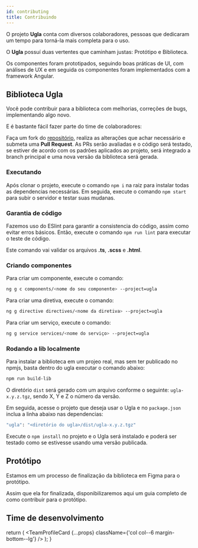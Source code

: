 ```yaml
---
id: contributing
title: Contribuindo
---
```


O projeto **Ugla** conta com diversos colaboradores, pessoas que dedicaram um tempo para torná-la mais completa para o uso.

O **Ugla** possuí duas vertentes que caminham justas: Protótipo e Biblioteca.

Os componentes foram prototipados, seguindo boas práticas de UI, com análises de UX e em seguida os componentes foram implementados com a framework Angular.

## Biblioteca Ugla
Você pode contribuir para a biblioteca com melhorias, correções de bugs, implementando algo novo.

E é bastante fácil fazer parte do time de colaboradores:

Faça um fork do [repositório](https://github.com/ciandt/ugla), realiza as alterações que achar necessário e submeta uma **Pull Request**. As PRs serão avaliadas e o código será testado, se estiver de acordo com os padrões aplicados ao projeto, será integrado a branch principal e uma nova versão da biblioteca será gerada.

### Executando
Após clonar o projeto, execute o comando `npm i` na raiz para instalar todas as dependencias necessárias.
Em seguida, execute o comando `npm start` para subir o servidor e testar suas mudanas.

### Garantia de código
Fazemos uso do ESlint para garantir a consistencia do código, assim como evitar erros básicos. Então, execute o comando `npm run lint` para executar o teste de código.

Este comando vai validar os arquivos **.ts**, **.scss** e **.html**.

### Criando componentes
Para criar um componente, execute o comando:

```bash
ng g c components/<nome do seu componente> --project=ugla
```

Para criar uma diretiva, execute o comando:
```bash
ng g directive directives/<nome da diretiva> --project=ugla
```

Para criar um serviço, execute o comando:
```bash
ng g service services/<nome do serviço> --project=ugla
```

### Rodando a lib localmente
Para instalar a biblioteca em um projeo real, mas sem ter publicado no npmjs, basta dentro do ugla executar o comando abaixo:

```bash
npm run build-lib
```

O diretório `dist` será gerado com um arquivo conforme o seguinte: `ugla-x.y.z.tgz`, sendo X, Y e Z o número da versão.

Em seguida, acesse o projeto que deseja usar o Ugla e no `package.json` inclua a linha abaixo nas dependencias:

```bash
"ugla": "<diretório do ugla>/dist/ugla-x.y.z.tgz"
```

Execute o `npm install` no projeto e o Ugla será instalado e poderá ser testado como se estivesse usando uma versão publicada.

## Protótipo

Estamos em um processo de finalização da biblioteca em Figma para o protótipo.

Assim que ela for finalizada, disponibilizaremos aqui um guia completo de como contribuir para o protótipo.

## Time de desenvolvimento

  return (
    <TeamProfileCard {...props} className={'col col--6 margin-bottom--lg'} />
  );
}

<div className="row">
<TeamProfileCardCol
	name="Amanda Dianni"
	githubUrl="https://github.com/amandadianni">
</TeamProfileCardCol>

<TeamProfileCardCol
	name="Gabriela Andrade"
	githubUrl="https://github.com/gabiandrade">
</TeamProfileCardCol>

<TeamProfileCardCol
	name="Getulio Trevisan"
	githubUrl="https://github.com/trevisge">
</TeamProfileCardCol>

<TeamProfileCardCol
	name="Joab Nunes"
	githubUrl="https://github.com/nunesjoab">
</TeamProfileCardCol>

<TeamProfileCardCol
	name="José Reinaldo"
	githubUrl="https://github.com/jreinaldooo">
</TeamProfileCardCol>

<TeamProfileCardCol
	name="Luiz Souza"
	githubUrl="https://github.com/luizssj">
</TeamProfileCardCol>

<TeamProfileCardCol
	name="Regivaldo Silva"
	githubUrl="https://github.com/regivaldo"
	twitterUrl="https://twitter.com/regivaldorfs">
</TeamProfileCardCol>
</div>